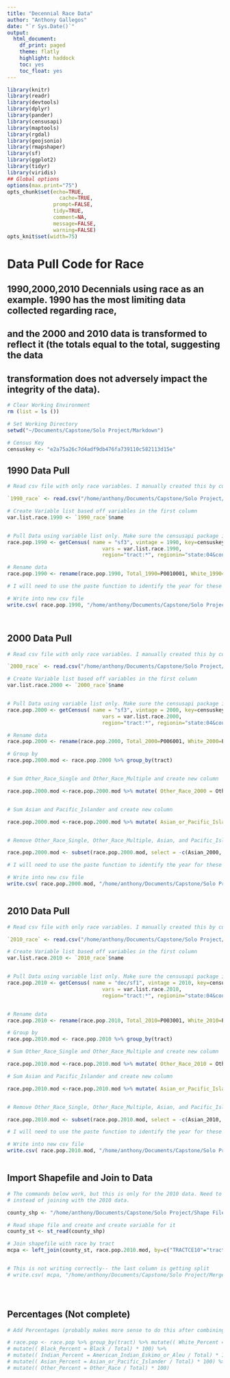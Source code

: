 ```yaml
---
title: "Decennial Race Data"
author: "Anthony Gallegos"
date: "`r Sys.Date()`"
output:
  html_document:
    df_print: paged
    theme: flatly
    highlight: haddock
    toc: yes
    toc_float: yes
---
```


```r
library(knitr)
library(readr)
library(devtools)
library(dplyr)
library(pander)
library(censusapi)
library(maptools)
library(rgdal)
library(geojsonio)
library(rmapshaper)
library(sf)
library(ggplot2)
library(tidyr)
library(viridis)
## Global options
options(max.print="75")
opts_chunk$set(echo=TRUE,
	             cache=TRUE,
               prompt=FALSE,
               tidy=TRUE,
               comment=NA,
               message=FALSE,
               warning=FALSE)
opts_knit$set(width=75)
```


# Data Pull Code for Race

## 1990,2000,2010 Decennials using race as an example. 1990 has the most limiting data collected regarding race,
## and the 2000 and 2010 data is transformed to reflect it (the totals equal to the total, suggesting the data
## transformation does not adversely impact the integrity of the data).


```r

# Clear Working Environment
rm (list = ls ())

# Set Working Directory
setwd("~/Documents/Capstone/Solo Project/Markdown")

# Census Key
censuskey <- "e2a75a26c7d4adf9db476fa739110c582113d15e"

```

## 1990 Data Pull

```r

# Read csv file with only race variables. I manually created this by cutting and pasting the rows I wanted from the previous spreadsheet. 

`1990_race` <- read.csv("/home/anthony/Documents/Capstone/Solo Project/Variables/race/race_1990.csv")

# Create Variable list based off variables in the first column
var.list.race.1990 <- `1990_race`$name


# Pull Data using variable list only. Make sure the censusapi package is loaded.
race.pop.1990 <- getCensus( name = "sf3", vintage = 1990, key=censuskey,
                               vars = var.list.race.1990,
                               region="tract:*", regionin="state:04&county:13" )

# Rename data
race.pop.1990 <- rename(race.pop.1990, Total_1990=P0010001, White_1990=P0080001, Black_1990=P0080002, Indian_1990=P0080003, Asian_or_Pacific_Islander_1990=P0080004, Other_Race_1990=P0080005)

# I will need to use the paste function to identify the year for these variables.

# Write into new csv file
write.csv( race.pop.1990, "/home/anthony/Documents/Capstone/Solo Project/Written CSVs/race_1990_pop.csv", row.names=T)




```


## 2000 Data Pull
```r


# Read csv file with only race variables. I manually created this by cutting and pasting the rows I wanted from the previous spreadsheet. 

`2000_race` <- read.csv("/home/anthony/Documents/Capstone/Solo Project/Variables/race/race_2000.csv")

# Create Variable list based off variables in the first column
var.list.race.2000 <- `2000_race`$name


# Pull Data using variable list only. Make sure the censusapi package is loaded.
race.pop.2000 <- getCensus( name = "sf3", vintage = 2000, key=censuskey,
                               vars = var.list.race.2000,
                               region="tract:*", regionin="state:04&county:13" )

# Rename data
race.pop.2000 <- rename(race.pop.2000, Total_2000=P006001, White_2000=P006002, Black_2000=P006003, Indian_2000=P006004, Asian_2000=P006005, Pacific_Islander_2000=P006006, Other_Race_Single_2000=P006007, Other_Race_Multiple_2000=P006008 )

# Group by 
race.pop.2000.mod <- race.pop.2000 %>% group_by(tract)


# Sum Other_Race_Single and Other_Race_Multiple and create new column

race.pop.2000.mod <-race.pop.2000.mod %>% mutate( Other_Race_2000 = Other_Race_Single_2000 + Other_Race_Multiple_2000)


# Sum Asian and Pacific_Islander and create new column

race.pop.2000.mod <-race.pop.2000.mod %>% mutate( Asian_or_Pacific_Islander_2000 = Asian_2000 + Pacific_Islander_2000)


# Remove Other_Race_Single, Other_Race_Multiple, Asian, and Pacific_Islander columns

race.pop.2000.mod <- subset(race.pop.2000.mod, select = -c(Asian_2000, Pacific_Islander_2000, Other_Race_Single_2000, Other_Race_Multiple_2000 ))

# I will need to use the paste function to identify the year for these variables.

# Write into new csv file
write.csv( race.pop.2000.mod, "/home/anthony/Documents/Capstone/Solo Project/Written CSVs/race_2000_pop.csv", row.names=T)



```

## 2010 Data Pull
```r

# Read csv file with only race variables. I manually created this by cutting and pasting the rows I wanted from the previous spreadsheet. 

`2010_race` <- read.csv("/home/anthony/Documents/Capstone/Solo Project/Variables/race/race_2010.csv")

# Create Variable list based off variables in the first column
var.list.race.2010 <- `2010_race`$name


# Pull Data using variable list only. Make sure the censusapi package is loaded.
race.pop.2010 <- getCensus( name = "dec/sf1", vintage = 2010, key=censuskey,
                               vars = var.list.race.2010,
                               region="tract:*", regionin="state:04&county:013" )


# Rename data
race.pop.2010 <- rename(race.pop.2010, Total_2010=P003001, White_2010=P003002, Black_2010=P003003, Indian_2010=P003004, Asian_2010=P003005, Pacific_Islander_2010=P003006, Other_Race_Other_2010=P003007, Other_Race_Multiple_2010=P003008 )

# Group by 
race.pop.2010.mod <- race.pop.2010 %>% group_by(tract)

# Sum Other_Race_Single and Other_Race_Multiple and create new column

race.pop.2010.mod <-race.pop.2010.mod %>% mutate( Other_Race_2010 = Other_Race_Other_2010 + Other_Race_Multiple_2010)

# Sum Asian and Pacific_Islander and create new column

race.pop.2010.mod <-race.pop.2010.mod %>% mutate( Asian_or_Pacific_Islander_2010 = Asian_2010 + Pacific_Islander_2010)


# Remove Other_Race_Single, Other_Race_Multiple, Asian, and Pacific_Islander columns

race.pop.2010.mod <- subset(race.pop.2010.mod, select = -c(Asian_2010, Pacific_Islander_2010, Other_Race_Other_2010, Other_Race_Multiple_2010  ))

# I will need to use the paste function to identify the year for these variables.

# Write into new csv file
write.csv( race.pop.2010.mod, "/home/anthony/Documents/Capstone/Solo Project/Written CSVs/race_2010_pop.csv", row.names=T)



```

## Import Shapefile and Join to Data

```r
# The commands below work, but this is only for the 2010 data. Need to take new dataset that is combined for all 3 decennials
# instead of joining with the 2010 data.

county_shp <- "/home/anthony/Documents/Capstone/Solo Project/Shape Files/tl_2010_04013_tract10.shp"

# Read shape file and create and create variable for it
county_st <- st_read(county_shp)

# Join shapefile with race by tract
mcpa <- left_join(county_st, race.pop.2010.mod, by=c("TRACTCE10"="tract"))


# This is not writing correctly-- the last column is getting split
# write.csv( mcpa, "/home/anthony/Documents/Capstone/Solo Project/Merged Data/race_2010_sh.csv")





```





## Percentages (Not complete)

```r

# Add Percentages (probably makes more sense to do this after combining everything)

# race.pop <- race.pop %>% group_by(tract) %>% mutate(( White_Percent = White / Total) * 100) %>%
# mutate(( Black_Percent = Black / Total) * 100) %>% 
# mutate(( Indian_Percent = American_Indian_Eskimo_or_Aleu / Total) * 100) %>%
# mutate(( Asian_Percent = Asian_or_Pacific_Islander / Total) * 100) %>%
# mutate(( Other_Percent = Other_Race / Total) * 100)




```

